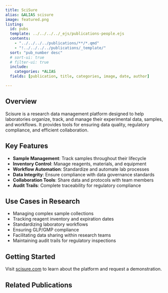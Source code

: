 ```yaml
---
title: SciSure
alias: &ALIAS scisure
image: featured.png
listing:
  id: pubs
  template: ../../../../_ejs/publications-people.ejs 
  contents: 
    - "../../../../publications/**/*.qmd"
    - "!../../../../publications/_template/"
  sort: "pub_number desc"
  # sort-ui: true
  # filter-ui: true
  include:
    categories: *ALIAS
  fields: [publication, title, categories, image, date, author]

---
```


## Overview

Scisure is a research data management platform designed to help laboratories organize, track, and manage their experimental data, samples, and workflows. It provides tools for ensuring data quality, regulatory compliance, and efficient collaboration.

## Key Features

- **Sample Management**: Track samples throughout their lifecycle
- **Inventory Control**: Manage reagents, materials, and equipment
- **Workflow Automation**: Standardize and automate lab processes
- **Data Integrity**: Ensure compliance with data governance standards
- **Collaboration Tools**: Share data and protocols with team members
- **Audit Trails**: Complete traceability for regulatory compliance

## Use Cases in Research

- Managing complex sample collections
- Tracking reagent inventory and expiration dates
- Standardizing laboratory workflows
- Ensuring GLP/GMP compliance
- Facilitating data sharing within research teams
- Maintaining audit trails for regulatory inspections

## Getting Started

Visit [scisure.com](https://www.scisure.com) to learn about the platform and request a demonstration.

## Related Publications

:::{#pubs}
:::